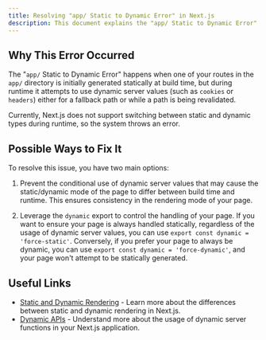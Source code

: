 ```yaml
---
title: Resolving "app/ Static to Dynamic Error" in Next.js
description: This document explains the "app/ Static to Dynamic Error" in Next.js and provides potential solutions to resolve it.
---
```


## Why This Error Occurred

The "`app/` Static to Dynamic Error" happens when one of your routes in the `app/` directory is initially generated statically at build time, but during runtime it attempts to use dynamic server values (such as `cookies` or `headers`) either for a fallback path or while a path is being revalidated.

Currently, Next.js does not support switching between static and dynamic types during runtime, so the system throws an error.

## Possible Ways to Fix It

To resolve this issue, you have two main options:

1. Prevent the conditional use of dynamic server values that may cause the static/dynamic mode of the page to differ between build time and runtime. This ensures consistency in the rendering mode of your page.

2. Leverage the `dynamic` export to control the handling of your page. If you want to ensure your page is always handled statically, regardless of the usage of dynamic server values, you can use `export const dynamic = 'force-static'`. Conversely, if you prefer your page to always be dynamic, you can use `export const dynamic = 'force-dynamic'`, and your page won't attempt to be statically generated.

## Useful Links

- [Static and Dynamic Rendering](/docs/app/getting-started/server-and-client-components#server-rendering-strategies) - Learn more about the differences between static and dynamic rendering in Next.js.
- [Dynamic APIs](/docs/app/getting-started/server-and-client-components#dynamic-apis) - Understand more about the usage of dynamic server functions in your Next.js application.
